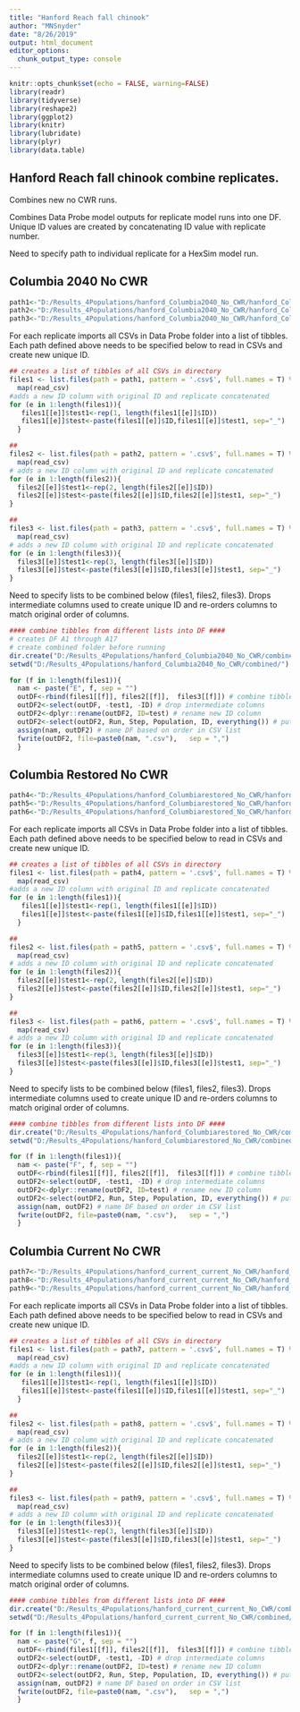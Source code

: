 ```yaml
---
title: "Hanford Reach fall chinook"
author: "MNSnyder"
date: "8/26/2019"
output: html_document
editor_options: 
  chunk_output_type: console
---
```


```r
knitr::opts_chunk$set(echo = FALSE, warning=FALSE)
library(readr)
library(tidyverse)
library(reshape2)
library(ggplot2)
library(knitr)
library(lubridate)
library(plyr)
library(data.table)
```


## Hanford Reach fall chinook combine replicates. 
Combines new no CWR runs.


Combines Data Probe model outputs for replicate model runs into one DF. Unique ID values are created by concatenating ID value with replicate number. 

Need to specify path to individual replicate for a HexSim model run. 

## Columbia 2040 No CWR
```r
path1<-"D:/Results_4Populations/hanford_Columbia2040_No_CWR/hanford_Columbia2040_No_CWR-[1]/Data Probe/"
path2<-"D:/Results_4Populations/hanford_Columbia2040_No_CWR/hanford_Columbia2040_No_CWR-[2]/Data Probe/"
path3<-"D:/Results_4Populations/hanford_Columbia2040_No_CWR/hanford_Columbia2040_No_CWR-[3]/Data Probe/"

```

For each replicate imports all CSVs in Data Probe folder into a list of tibbles. Each path defined above needs to be specified below to read in CSVs and create new unique ID.
```r
## creates a list of tibbles of all CSVs in directory
files1 <- list.files(path = path1, pattern = '.csv$', full.names = T) %>%
  map(read_csv)
#adds a new ID column with original ID and replicate concatenated
for (e in 1:length(files1)){
   files1[[e]]$test1<-rep(1, length(files1[[e]]$ID))
   files1[[e]]$test<-paste(files1[[e]]$ID,files1[[e]]$test1, sep="_")
  }

##
files2 <- list.files(path = path2, pattern = '.csv$', full.names = T) %>%
  map(read_csv)
# adds a new ID column with original ID and replicate concatenated
for (e in 1:length(files2)){
  files2[[e]]$test1<-rep(2, length(files2[[e]]$ID))
  files2[[e]]$test<-paste(files2[[e]]$ID,files2[[e]]$test1, sep="_")
}

##
files3 <- list.files(path = path3, pattern = '.csv$', full.names = T) %>%
  map(read_csv)
# adds a new ID column with original ID and replicate concatenated
for (e in 1:length(files3)){
  files3[[e]]$test1<-rep(3, length(files3[[e]]$ID))
  files3[[e]]$test<-paste(files3[[e]]$ID,files3[[e]]$test1, sep="_")
}

```

Need to specify lists to be combined below (files1, files2, files3). Drops intermediate columns used to create unique ID and re-orders columns to match original order of columns.
```r
#### combine tibbles from different lists into DF ####
# creates DF A1 through A17
# create combined folder before running
dir.create("D:/Results_4Populations/hanford_Columbia2040_No_CWR/combined/")
setwd("D:/Results_4Populations/hanford_Columbia2040_No_CWR/combined/")

for (f in 1:length(files1)){
  nam <- paste("E", f, sep = "")
  outDF<-rbind(files1[[f]], files2[[f]],  files3[[f]]) # combine tibbles from different lists into DF
  outDF2<-select(outDF, -test1, -ID) # drop intermediate columns
  outDF2<-dplyr::rename(outDF2, ID=test) # rename new ID column
  outDF2<-select(outDF2, Run, Step, Population, ID, everything()) # put new ID column in same location as old
  assign(nam, outDF2) # name DF based on order in CSV list
  fwrite(outDF2, file=paste0(nam, ".csv"),   sep = ",")
  }
```

## Columbia Restored No CWR
```r
path4<-"D:/Results_4Populations/hanford_Columbiarestored_No_CWR/hanford_Columbiarestored_No_CWR-[1]/Data Probe/"
path5<-"D:/Results_4Populations/hanford_Columbiarestored_No_CWR/hanford_Columbiarestored_No_CWR-[2]/Data Probe/"
path6<-"D:/Results_4Populations/hanford_Columbiarestored_No_CWR/hanford_Columbiarestored_No_CWR-[3]/Data Probe/"

```

For each replicate imports all CSVs in Data Probe folder into a list of tibbles. Each path defined above needs to be specified below to read in CSVs and create new unique ID.
```r
## creates a list of tibbles of all CSVs in directory
files1 <- list.files(path = path4, pattern = '.csv$', full.names = T) %>%
  map(read_csv)
#adds a new ID column with original ID and replicate concatenated
for (e in 1:length(files1)){
   files1[[e]]$test1<-rep(1, length(files1[[e]]$ID))
   files1[[e]]$test<-paste(files1[[e]]$ID,files1[[e]]$test1, sep="_")
  }

##
files2 <- list.files(path = path5, pattern = '.csv$', full.names = T) %>%
  map(read_csv)
# adds a new ID column with original ID and replicate concatenated
for (e in 1:length(files2)){
  files2[[e]]$test1<-rep(2, length(files2[[e]]$ID))
  files2[[e]]$test<-paste(files2[[e]]$ID,files2[[e]]$test1, sep="_")
}

##
files3 <- list.files(path = path6, pattern = '.csv$', full.names = T) %>%
  map(read_csv)
# adds a new ID column with original ID and replicate concatenated
for (e in 1:length(files3)){
  files3[[e]]$test1<-rep(3, length(files3[[e]]$ID))
  files3[[e]]$test<-paste(files3[[e]]$ID,files3[[e]]$test1, sep="_")
}

```

Need to specify lists to be combined below (files1, files2, files3). Drops intermediate columns used to create unique ID and re-orders columns to match original order of columns.
```r
#### combine tibbles from different lists into DF ####
dir.create("D:/Results_4Populations/hanford_Columbiarestored_No_CWR/combined/")
setwd("D:/Results_4Populations/hanford_Columbiarestored_No_CWR/combined/")

for (f in 1:length(files1)){
  nam <- paste("F", f, sep = "")
  outDF<-rbind(files1[[f]], files2[[f]],  files3[[f]]) # combine tibbles from different lists into DF
  outDF2<-select(outDF, -test1, -ID) # drop intermediate columns
  outDF2<-dplyr::rename(outDF2, ID=test) # rename new ID column
  outDF2<-select(outDF2, Run, Step, Population, ID, everything()) # put new ID column in same location as old
  assign(nam, outDF2) # name DF based on order in CSV list
  fwrite(outDF2, file=paste0(nam, ".csv"),   sep = ",")
  }
```

## Columbia Current No CWR
```r
path7<-"D:/Results_4Populations/hanford_current_current_No_CWR/hanford_current_current_No_CWR-[1]/Data Probe/"
path8<-"D:/Results_4Populations/hanford_current_current_No_CWR/hanford_current_current_No_CWR-[2]/Data Probe/"
path9<-"D:/Results_4Populations/hanford_current_current_No_CWR/hanford_current_current_No_CWR-[3]/Data Probe/"

```

For each replicate imports all CSVs in Data Probe folder into a list of tibbles. Each path defined above needs to be specified below to read in CSVs and create new unique ID.
```r
## creates a list of tibbles of all CSVs in directory
files1 <- list.files(path = path7, pattern = '.csv$', full.names = T) %>%
  map(read_csv)
#adds a new ID column with original ID and replicate concatenated
for (e in 1:length(files1)){
   files1[[e]]$test1<-rep(1, length(files1[[e]]$ID))
   files1[[e]]$test<-paste(files1[[e]]$ID,files1[[e]]$test1, sep="_")
  }

##
files2 <- list.files(path = path8, pattern = '.csv$', full.names = T) %>%
  map(read_csv)
# adds a new ID column with original ID and replicate concatenated
for (e in 1:length(files2)){
  files2[[e]]$test1<-rep(2, length(files2[[e]]$ID))
  files2[[e]]$test<-paste(files2[[e]]$ID,files2[[e]]$test1, sep="_")
}

##
files3 <- list.files(path = path9, pattern = '.csv$', full.names = T) %>%
  map(read_csv)
# adds a new ID column with original ID and replicate concatenated
for (e in 1:length(files3)){
  files3[[e]]$test1<-rep(3, length(files3[[e]]$ID))
  files3[[e]]$test<-paste(files3[[e]]$ID,files3[[e]]$test1, sep="_")
}

```

Need to specify lists to be combined below (files1, files2, files3). Drops intermediate columns used to create unique ID and re-orders columns to match original order of columns.
```r
#### combine tibbles from different lists into DF ####
dir.create("D:/Results_4Populations/hanford_current_current_No_CWR/combined/")
setwd("D:/Results_4Populations/hanford_current_current_No_CWR/combined/")

for (f in 1:length(files1)){
  nam <- paste("G", f, sep = "")
  outDF<-rbind(files1[[f]], files2[[f]],  files3[[f]]) # combine tibbles from different lists into DF
  outDF2<-select(outDF, -test1, -ID) # drop intermediate columns
  outDF2<-dplyr::rename(outDF2, ID=test) # rename new ID column
  outDF2<-select(outDF2, Run, Step, Population, ID, everything()) # put new ID column in same location as old
  assign(nam, outDF2) # name DF based on order in CSV list
  fwrite(outDF2, file=paste0(nam, ".csv"),   sep = ",")
  }
```

